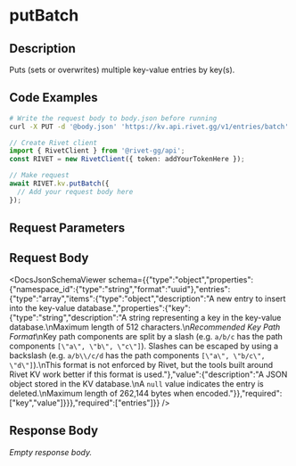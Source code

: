 

# putBatch

## Description

Puts (sets or overwrites) multiple key-value entries by key(s).


## Code Examples

<CodeGroup title='Request' tag='PUT' label='https://kv.api.rivet.gg/v1/entries/batch'>

```bash {{ title: 'cURL' }}
# Write the request body to body.json before running
curl -X PUT -d '@body.json' 'https://kv.api.rivet.gg/v1/entries/batch'
```

```ts
// Create Rivet client
import { RivetClient } from '@rivet-gg/api';
const RIVET = new RivetClient({ token: addYourTokenHere });

// Make request
await RIVET.kv.putBatch({
  // Add your request body here
});
```

</CodeGroup>


## Request Parameters


## Request Body

<DocsJsonSchemaViewer schema={{"type":"object","properties":{"namespace_id":{"type":"string","format":"uuid"},"entries":{"type":"array","items":{"type":"object","description":"A new entry to insert into the key-value database.","properties":{"key":{"type":"string","description":"A string representing a key in the key-value database.\nMaximum length of 512 characters.\n*Recommended Key Path Format*\nKey path components are split by a slash (e.g. `a/b/c` has the path components `[\"a\", \"b\", \"c\"]`). Slashes can be escaped by using a backslash (e.g. `a/b\\/c/d` has the path components `[\"a\", \"b/c\", \"d\"]`).\nThis format is not enforced by Rivet, but the tools built around Rivet KV work better if this format is used."},"value":{"description":"A JSON object stored in the KV database.\nA `null` value indicates the entry is deleted.\nMaximum length of 262,144 bytes when encoded."}},"required":["key","value"]}}},"required":["entries"]}} />


## Response Body

_Empty response body._
